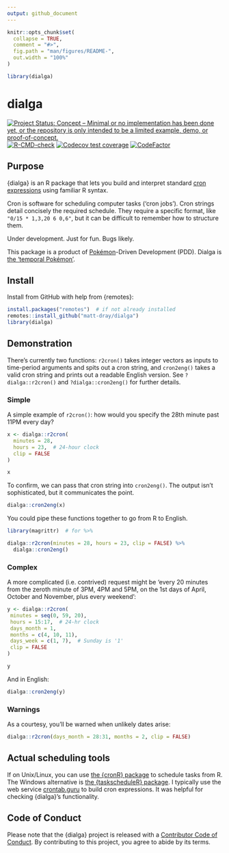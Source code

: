 ```yaml
---
output: github_document
---
```


<!-- README.md is generated from README.Rmd. Please edit that file -->

```r
knitr::opts_chunk$set(
  collapse = TRUE,
  comment = "#>",
  fig.path = "man/figures/README-",
  out.width = "100%"
)

library(dialga)
```

# dialga

<!-- badges: start -->
[![Project Status: Concept – Minimal or no implementation has been done
yet, or the repository is only intended to be a limited example, demo,
or
proof-of-concept.](https://www.repostatus.org/badges/latest/concept.svg)](https://www.repostatus.org/#concept)
[![R-CMD-check](https://github.com/matt-dray/dialga/workflows/R-CMD-check/badge.svg)](https://github.com/matt-dray/dialga/actions)
[![Codecov test coverage](https://codecov.io/gh/matt-dray/dialga/branch/main/graph/badge.svg)](https://codecov.io/gh/matt-dray/dialga?branch=main)
[![CodeFactor](https://www.codefactor.io/repository/github/matt-dray/dialga/badge)](https://www.codefactor.io/repository/github/matt-dray/dialga)
<!-- badges: end -->

## Purpose

{dialga} is an R package that lets you build and interpret standard [cron expressions](https://en.wikipedia.org/wiki/Cron#CRON_expression) using familiar R syntax.

Cron is software for scheduling computer tasks ('cron jobs'). Cron strings detail concisely the required schedule. They require a specific format, like `"0/15 * 1,3,20 6 0,6"`, but it can be difficult to remember how to structure them.

Under development. Just for fun. Bugs likely.

This package is a product of [Pokémon](https://www.pokemon.com/uk/)-Driven Development (PDD). Dialga is [the 'temporal Pokémon'](https://bulbapedia.bulbagarden.net/wiki/Dialga_(Pok%C3%A9mon)).

## Install

Install from GitHub with help from {remotes}:

```r
install.packages("remotes")  # if not already installed
remotes::install_github("matt-dray/dialga")
library(dialga)
```

## Demonstration

There's currently two functions: `r2cron()` takes integer vectors as inputs to time-period arguments and spits out a cron string, and `cron2eng()` takes a valid cron string and prints out a readable English version. See `?dialga::r2cron()` and `?dialga::cron2eng()` for further details.

### Simple

A simple example of `r2cron()`: how would you specify the 28th minute past 11PM every day?

```r
x <- dialga::r2cron(
  minutes = 28, 
  hours = 23,  # 24-hour clock
  clip = FALSE
)

x
```

To confirm, we can pass that cron string into `cron2eng()`. The output isn't sophisticated, but it communicates the point.

```r
dialga::cron2eng(x)
```

You could pipe these functions together to go from R to English.

```r
library(magrittr)  # for %>%

dialga::r2cron(minutes = 28, hours = 23, clip = FALSE) %>% 
  dialga::cron2eng()
```

### Complex

A more complicated (i.e. contrived) request might be 'every 20 minutes from the zeroth minute of 3PM, 4PM and 5PM, on the 1st days of April, October and November, plus every weekend':

```r
y <- dialga::r2cron(
 minutes = seq(0, 59, 20),
 hours = 15:17,  # 24-hr clock
 days_month = 1,
 months = c(4, 10, 11),
 days_week = c(1, 7),  # Sunday is '1'
 clip = FALSE
)

y
```

And in English:

```r
dialga::cron2eng(y)
```

### Warnings

As a courtesy, you'll be warned when unlikely dates arise:

```r
dialga::r2cron(days_month = 28:31, months = 2, clip = FALSE)
```

## Actual scheduling tools

If on Unix/Linux, you can use [the {cronR} package](https://github.com/bnosac/cronR) to schedule tasks from R. The Windows alternative is [the {taskscheduleR} package](https://github.com/bnosac/taskscheduleR). I typically use the web service [crontab.guru](https://crontab.guru) to build cron expressions. It was helpful for checking {dialga}'s functionality.

## Code of Conduct

Please note that the {dialga} project is released with a [Contributor Code of Conduct](https://contributor-covenant.org/version/2/0/CODE_OF_CONDUCT.html). By contributing to this project, you agree to abide by its terms.

